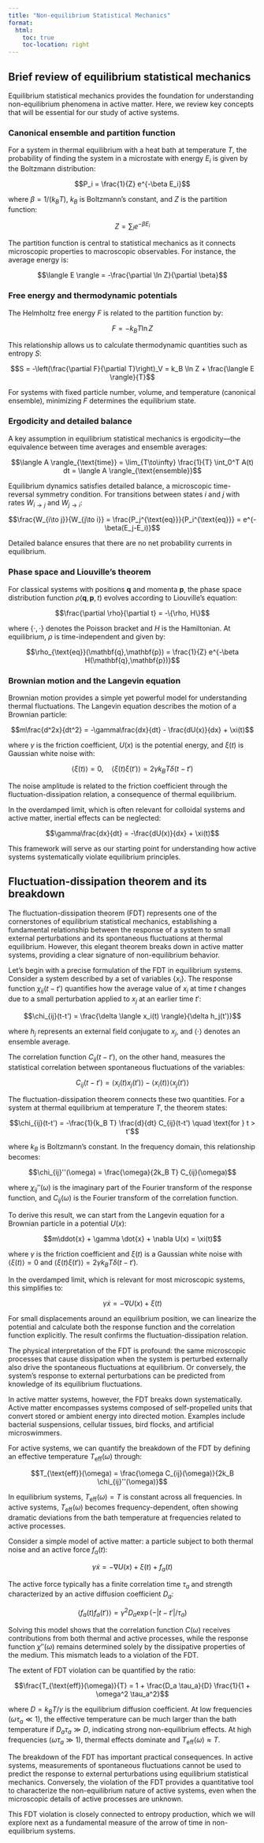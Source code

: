 ```yaml
---
title: "Non-equilibrium Statistical Mechanics"
format:
  html:
    toc: true
    toc-location: right
---
```



<!--
### Lecture 2: Non-equilibrium Statistical Mechanics
- Brief review of equilibrium statistical physics
- Fluctuation-dissipation theorem and its breakdown
- Entropy production in active systems
- Stochastic thermodynamics approach
- Time-reversal symmetry breaking
-->

## Brief review of equilibrium statistical mechanics

Equilibrium statistical mechanics provides the foundation for understanding non-equilibrium phenomena in active matter. Here, we review key concepts that will be essential for our study of active systems.

### Canonical ensemble and partition function

For a system in thermal equilibrium with a heat bath at temperature $T$, the probability of finding the system in a microstate with energy $E_i$ is given by the Boltzmann distribution:

$$P_i = \frac{1}{Z} e^{-\beta E_i}$$

where $\beta = 1/(k_B T)$, $k_B$ is Boltzmann's constant, and $Z$ is the partition function:

$$Z = \sum_i e^{-\beta E_i}$$

The partition function is central to statistical mechanics as it connects microscopic properties to macroscopic observables. For instance, the average energy is:

$$\langle E \rangle = -\frac{\partial \ln Z}{\partial \beta}$$

### Free energy and thermodynamic potentials

The Helmholtz free energy $F$ is related to the partition function by:

$$F = -k_B T \ln Z$$

This relationship allows us to calculate thermodynamic quantities such as entropy $S$:

$$S = -\left(\frac{\partial F}{\partial T}\right)_V = k_B \ln Z + \frac{\langle E \rangle}{T}$$

For systems with fixed particle number, volume, and temperature (canonical ensemble), minimizing $F$ determines the equilibrium state.

### Ergodicity and detailed balance

A key assumption in equilibrium statistical mechanics is ergodicity—the equivalence between time averages and ensemble averages:

$$\langle A \rangle_{\text{time}} = \lim_{T\to\infty} \frac{1}{T} \int_0^T A(t) dt = \langle A \rangle_{\text{ensemble}}$$

Equilibrium dynamics satisfies detailed balance, a microscopic time-reversal symmetry condition. For transitions between states $i$ and $j$ with rates $W_{i\to j}$ and $W_{j\to i}$:

$$\frac{W_{i\to j}}{W_{j\to i}} = \frac{P_j^{\text{eq}}}{P_i^{\text{eq}}} = e^{-\beta(E_j-E_i)}$$

Detailed balance ensures that there are no net probability currents in equilibrium.

### Phase space and Liouville's theorem

For classical systems with positions $\mathbf{q}$ and momenta $\mathbf{p}$, the phase space distribution function $\rho(\mathbf{q},\mathbf{p},t)$ evolves according to Liouville's equation:

$$\frac{\partial \rho}{\partial t} = -\{\rho, H\}$$

where $\{\cdot,\cdot\}$ denotes the Poisson bracket and $H$ is the Hamiltonian. At equilibrium, $\rho$ is time-independent and given by:

$$\rho_{\text{eq}}(\mathbf{q},\mathbf{p}) = \frac{1}{Z} e^{-\beta H(\mathbf{q},\mathbf{p})}$$

### Brownian motion and the Langevin equation

Brownian motion provides a simple yet powerful model for understanding thermal fluctuations. The Langevin equation describes the motion of a Brownian particle:

$$m\frac{d^2x}{dt^2} = -\gamma\frac{dx}{dt} - \frac{dU(x)}{dx} + \xi(t)$$

where $\gamma$ is the friction coefficient, $U(x)$ is the potential energy, and $\xi(t)$ is Gaussian white noise with:

$$\langle\xi(t)\rangle = 0, \quad \langle\xi(t)\xi(t')\rangle = 2\gamma k_B T \delta(t-t')$$

The noise amplitude is related to the friction coefficient through the fluctuation-dissipation relation, a consequence of thermal equilibrium.

In the overdamped limit, which is often relevant for colloidal systems and active matter, inertial effects can be neglected:

$$\gamma\frac{dx}{dt} = -\frac{dU(x)}{dx} + \xi(t)$$

This framework will serve as our starting point for understanding how active systems systematically violate equilibrium principles.


## Fluctuation-dissipation theorem and its breakdown

The fluctuation-dissipation theorem (FDT) represents one of the cornerstones of equilibrium statistical mechanics, establishing a fundamental relationship between the response of a system to small external perturbations and its spontaneous fluctuations at thermal equilibrium. However, this elegant theorem breaks down in active matter systems, providing a clear signature of non-equilibrium behavior.

Let's begin with a precise formulation of the FDT in equilibrium systems. Consider a system described by a set of variables $\{x_i\}$. The response function $\chi_{ij}(t-t')$ quantifies how the average value of $x_i$ at time $t$ changes due to a small perturbation applied to $x_j$ at an earlier time $t'$:

$$\chi_{ij}(t-t') = \frac{\delta \langle x_i(t) \rangle}{\delta h_j(t')}$$

where $h_j$ represents an external field conjugate to $x_j$, and $\langle \cdot \rangle$ denotes an ensemble average.

The correlation function $C_{ij}(t-t')$, on the other hand, measures the statistical correlation between spontaneous fluctuations of the variables:

$$C_{ij}(t-t') = \langle x_i(t) x_j(t') \rangle - \langle x_i(t) \rangle \langle x_j(t') \rangle$$

The fluctuation-dissipation theorem connects these two quantities. For a system at thermal equilibrium at temperature $T$, the theorem states:

$$\chi_{ij}(t-t') = -\frac{1}{k_B T} \frac{d}{dt} C_{ij}(t-t') \quad \text{for } t > t'$$

where $k_B$ is Boltzmann's constant. In the frequency domain, this relationship becomes:

$$\chi_{ij}''(\omega) = \frac{\omega}{2k_B T} C_{ij}(\omega)$$

where $\chi_{ij}''(\omega)$ is the imaginary part of the Fourier transform of the response function, and $C_{ij}(\omega)$ is the Fourier transform of the correlation function.

To derive this result, we can start from the Langevin equation for a Brownian particle in a potential $U(x)$:

$$m\ddot{x} + \gamma \dot{x} + \nabla U(x) = \xi(t)$$

where $\gamma$ is the friction coefficient and $\xi(t)$ is a Gaussian white noise with $\langle \xi(t) \rangle = 0$ and $\langle \xi(t) \xi(t') \rangle = 2\gamma k_B T \delta(t-t')$.

In the overdamped limit, which is relevant for most microscopic systems, this simplifies to:

$$\gamma \dot{x} = -\nabla U(x) + \xi(t)$$

For small displacements around an equilibrium position, we can linearize the potential and calculate both the response function and the correlation function explicitly. The result confirms the fluctuation-dissipation relation.

The physical interpretation of the FDT is profound: the same microscopic processes that cause dissipation when the system is perturbed externally also drive the spontaneous fluctuations at equilibrium. Or conversely, the system's response to external perturbations can be predicted from knowledge of its equilibrium fluctuations.

In active matter systems, however, the FDT breaks down systematically. Active matter encompasses systems composed of self-propelled units that convert stored or ambient energy into directed motion. Examples include bacterial suspensions, cellular tissues, bird flocks, and artificial microswimmers.

For active systems, we can quantify the breakdown of the FDT by defining an effective temperature $T_{\text{eff}}(\omega)$ through:

$$T_{\text{eff}}(\omega) = \frac{\omega C_{ij}(\omega)}{2k_B \chi_{ij}''(\omega)}$$

In equilibrium systems, $T_{\text{eff}}(\omega) = T$ is constant across all frequencies. In active systems, $T_{\text{eff}}(\omega)$ becomes frequency-dependent, often showing dramatic deviations from the bath temperature at frequencies related to active processes.

Consider a simple model of active matter: a particle subject to both thermal noise and an active force $f_a(t)$:

$$\gamma \dot{x} = -\nabla U(x) + \xi(t) + f_a(t)$$

The active force typically has a finite correlation time $\tau_a$ and strength characterized by an active diffusion coefficient $D_a$:

$$\langle f_a(t) f_a(t') \rangle = \gamma^2 D_a \exp(-|t-t'|/\tau_a)$$

Solving this model shows that the correlation function $C(\omega)$ receives contributions from both thermal and active processes, while the response function $\chi''(\omega)$ remains determined solely by the dissipative properties of the medium. This mismatch leads to a violation of the FDT.

The extent of FDT violation can be quantified by the ratio:

$$\frac{T_{\text{eff}}(\omega)}{T} = 1 + \frac{D_a \tau_a}{D} \frac{1}{1 + \omega^2 \tau_a^2}$$

where $D = k_B T/\gamma$ is the equilibrium diffusion coefficient. At low frequencies ($\omega \tau_a \ll 1$), the effective temperature can be much larger than the bath temperature if $D_a \tau_a \gg D$, indicating strong non-equilibrium effects. At high frequencies ($\omega \tau_a \gg 1$), thermal effects dominate and $T_{\text{eff}}(\omega) \approx T$.

The breakdown of the FDT has important practical consequences. In active systems, measurements of spontaneous fluctuations cannot be used to predict the response to external perturbations using equilibrium statistical mechanics. Conversely, the violation of the FDT provides a quantitative tool to characterize the non-equilibrium nature of active systems, even when the microscopic details of active processes are unknown.

This FDT violation is closely connected to entropy production, which we will explore next as a fundamental measure of the arrow of time in non-equilibrium systems.
